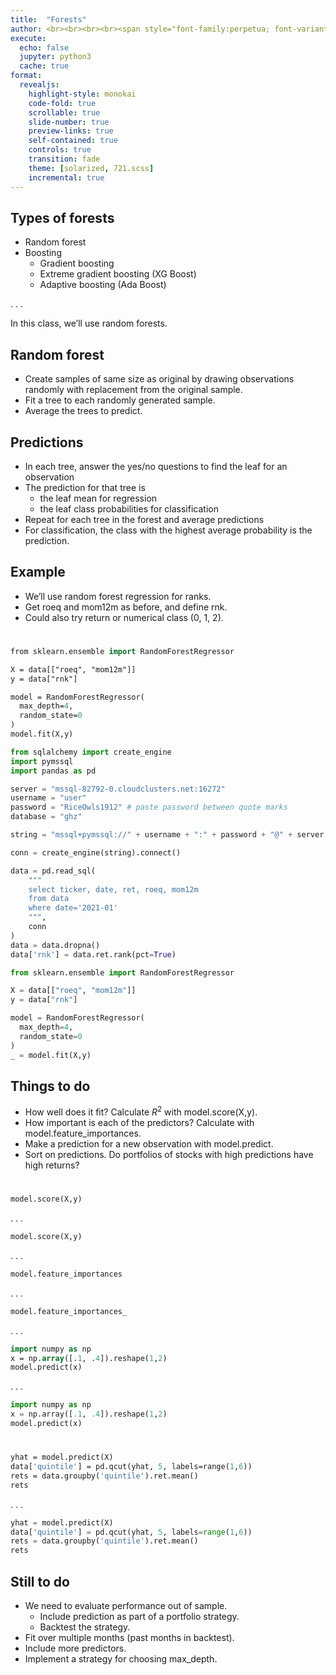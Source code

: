 ```yaml
---
title:  "Forests"
author: <br><br><br><br><span style="font-family:perpetua; font-variant:small-caps; color:#606060;">Kerry Back</span><br><br><img src="RiceBusiness-transparent-logo-sm.png"  height=80>
execute:
  echo: false
  jupyter: python3
  cache: true
format: 
  revealjs:
    highlight-style: monokai
    code-fold: true
    scrollable: true
    slide-number: true
    preview-links: true
    self-contained: true
    controls: true
    transition: fade
    theme: [solarized, 721.scss]
    incremental: true
---
```


## Types of forests

- Random forest
- Boosting
  - Gradient boosting
  - Extreme gradient boosting (XG Boost)
  - Adaptive boosting (Ada Boost)

. . .

In this class, we'll use random forests.

## Random forest

- Create samples of same size as original by drawing observations randomly with replacement from the original sample.
- Fit a tree to each randomly generated sample.
- Average the trees to predict.

## Predictions

- In each tree, answer the yes/no questions to find the leaf for an observation
- The prediction for that tree is
  - the leaf mean for regression
  - the leaf class probabilities for classification
- Repeat for each tree in the forest and average predictions
- For classification, the class with the highest average probability is the prediction.

## Example


- We'll use random forest regression for ranks.
- Get roeq and mom12m as before, and define rnk.
- Could also try return or numerical class (0, 1, 2).

#


```.p
from sklearn.ensemble import RandomForestRegressor

X = data[["roeq", "mom12m"]]
y = data["rnk"]

model = RandomForestRegressor(
  max_depth=4,
  random_state=0
)
model.fit(X,y)
```

```python
from sqlalchemy import create_engine
import pymssql
import pandas as pd

server = "mssql-82792-0.cloudclusters.net:16272"
username = "user"
password = "RiceOwls1912" # paste password between quote marks
database = "ghz"

string = "mssql+pymssql://" + username + ":" + password + "@" + server + "/" + database

conn = create_engine(string).connect()

data = pd.read_sql(
    """
    select ticker, date, ret, roeq, mom12m
    from data
    where date='2021-01'
    """, 
    conn
)
data = data.dropna()
data['rnk'] = data.ret.rank(pct=True)

from sklearn.ensemble import RandomForestRegressor

X = data[["roeq", "mom12m"]]
y = data["rnk"]

model = RandomForestRegressor(
  max_depth=4,
  random_state=0
)
_ = model.fit(X,y)
```

## Things to do

- How well does it fit?  Calculate $R^2$ with model.score(X,y).
- How important is each of the predictors?  Calculate with model.feature_importances.
- Make a prediction for a new observation with model.predict.
- Sort on predictions.  Do portfolios of stocks with high predictions have high returns?

#

```p
model.score(X,y)
```

. . .

```python
model.score(X,y)
```

. . .

```p
model.feature_importances
```

. . .

```python
model.feature_importances_
```


. . .

```p
import numpy as np
x = np.array([.1, .4]).reshape(1,2)
model.predict(x)
```

. . .

```python
import numpy as np
x = np.array([.1, .4]).reshape(1,2)
model.predict(x)
```

#

```p
yhat = model.predict(X)
data['quintile'] = pd.qcut(yhat, 5, labels=range(1,6))
rets = data.groupby('quintile').ret.mean()
rets
```

. . .

```python
yhat = model.predict(X)
data['quintile'] = pd.qcut(yhat, 5, labels=range(1,6))
rets = data.groupby('quintile').ret.mean()
rets
```

## Still to do

- We need to evaluate performance out of sample.
  - Include prediction as part of a portfolio strategy.
  - Backtest the strategy.
- Fit over multiple months (past months in backtest).
- Include more predictors.
- Implement a strategy for choosing max_depth.
